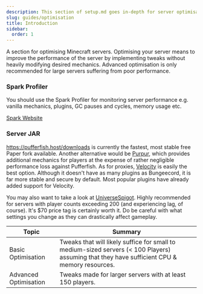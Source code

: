 ```yaml
---
description: This section of setup.md goes in-depth for server optimisation
slug: guides/optimisation
title: Introduction
sidebar:
  order: 1
---
```


A section for optimising Minecraft servers. Optimising your server means to improve the performance of the server by implementing tweaks without heavily modifying desired mechanics. Advanced optimisation is only recommended for large servers suffering from poor performance.

### Spark Profiler

You should use the Spark Profiler for monitoring server performance e.g. vanilla mechanics, plugins, GC pauses and cycles, memory usage etc.

<div>
<a class="button button--outline button--primary" href="https://spark.lucko.me/">Spark Website</a>
</div>

### Server JAR

<https://pufferfish.host/downloads> is currently the fastest, most stable free Paper fork available. Another alternative would be [Purpur](https://purpurmc.org/downloads), which provides additional mechanics for players at the expense of rather negligible performance loss against Pufferfish.
As for proxies, [Velocity](https://papermc.io/software/velocity) is easily the best option. Although it doesn't have as many plugins as Bungeecord, it is far more stable and secure by default. Most popular plugins have already added support for Velocity.

You may also want to take a look at [UniverseSpigot](https://polymart.org/resource/universespigot-1-20-1.4805). Highly recommended for servers with player counts exceeding 200 (and experiencing lag, of course). It's $70 price tag is certainly worth it. Do be careful with what settings you change as they can drastically affect gameplay.

| Topic                 | Summary                                                                                                                                                          |
| --------------------- | ---------------------------------------------------------------------------------------------------------------------------------------------------------------- |
| Basic Optimisation    | Tweaks that will likely suffice for small to medium-sized servers (\< 100 Players) assuming that they have sufficient CPU & memory resources. |
| Advanced Optimisation | Tweaks made for larger servers with at least 150 players.                                                                                                        |
